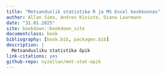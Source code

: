 ```yaml
--- 
title: "Metsanduslik statistika R ja MS Excel keskkonnas"
author: Allan Sims, Andres Kiviste, Diana Laarmann
date: "31.01.2025"
site: bookdown::bookdown_site
documentclass: book
bibliography: [book.bib, packages.bib]
description: |
  Metsandusliku statistika õpik
link-citations: yes
github-repo: xyzallan/met-stat-opik
---
```



